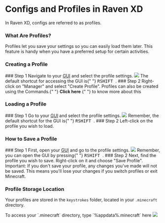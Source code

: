 
# Configs and Profiles in Raven XD

In Raven XD, configs are referred to as profiles.

### What Are Profiles?

Profiles let you save your settings so you can easily load them later. This feature is handy when you have a preferred setup for certain activities.

<Cards>
  <Card title="Creating a profile" href="#creating-a-profile" icon="✏" />
  <Card title="Loading a profile" href="#loading-a-profile" icon="📂" />
  <Card title="Saving a profile" href="#how-to-save-a-profile" icon="💾" />
  <Card
    title="Profile storage location"
    href="#profile-storage-location"
    icon="📁"
  />
</Cards>

### Creating a Profile

<Steps>
  ### Step 1 Navigate to your <a href="/Modules/Client/GUI">GUI</a> and select
  the profile settings.
  <Image src="/beginner_1.png" width={212} height={116} />
  <Callout type="info">
    The default shortcut for accessing the GUI is{" "}
    <kbd className="px-2 py-1.5 text-xs font-semibold text-gray-800 bg-gray-100 border border-gray-200 rounded-lg dark:bg-gray-600 dark:text-gray-100 dark:border-gray-500">
      RSHIFT
    </kbd>
    .
  </Callout>
  ### Step 2 Right-click on "Manager" and select "Create Profile".
</Steps>
<Callout type="default">
  Profiles can also be created using the Commands.{" "}
  <Link href="/Beginners/Commands">
    <strong>Click here</strong>
  </Link>{" "}
  to know more about this
</Callout>

### Loading a Profile

<Steps>
  ### Step 1 Go to your <a href="/Modules/Client/GUI">GUI</a> and select the
  profile settings.
  <Image src="/beginner_1.png" width={212} height={116} />
  <Callout type="info">
    Remember, the default shortcut for the GUI is{" "}
    <kbd className="px-2 py-1.5 text-xs font-semibold text-gray-800 bg-gray-100 border border-gray-200 rounded-lg dark:bg-gray-600 dark:text-gray-100 dark:border-gray-500">
      RSHIFT
    </kbd>
    .
  </Callout>
  ### Step 2 Left-click on the profile you wish to load.
</Steps>

### How to Save a Profile

<Steps>
  ### Step 1 First, open your <a href="/Modules/Client/GUI">GUI</a> and go to
  the profile settings.
  <Image src="/beginner_1.png" width={212} height={116} />
  <Callout type="info">
    Remember, you can open the GUI by pressing{" "}
    <kbd className="px-2 py-1.5 text-xs font-semibold text-gray-800 bg-gray-100 border border-gray-200 rounded-lg dark:bg-gray-600 dark:text-gray-100 dark:border-gray-500">
      RSHIFT
    </kbd>
    .
  </Callout>
  ### Step 2 Next, find the profile you wish to save. Right-click on it and choose
  "Save Profile".
  <Callout type="error" emoji="🚫">
    Important: If you don't save your profile, any changes you've made will not
    be saved. This means you'll lose your changes if you switch profiles or exit
    Minecraft.
  </Callout>
</Steps>

### Profile Storage Location

Your profiles are stored in the `keystrokes` folder, located in your `.minecraft` directory.

<div>
  <Callout type="info">
    To access your `.minecraft` directory, type `%appdata%.minecraft` here
    <Image src="/beginner_2.png" width={832} height={86} />
  </Callout>
</div>
